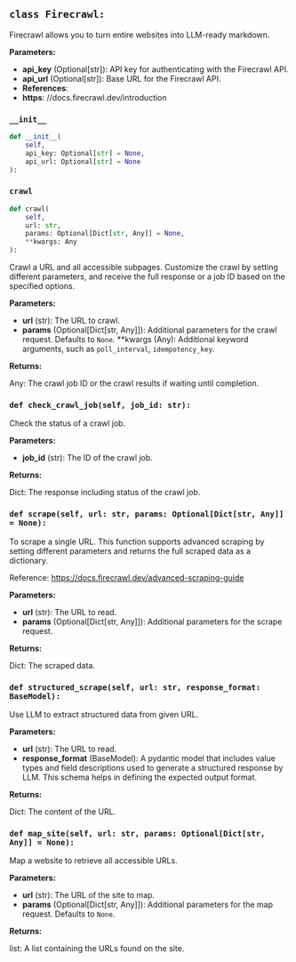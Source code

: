 <a id="camel.loaders.firecrawl_reader"></a>

<a id="camel.loaders.firecrawl_reader.Firecrawl"></a>

## `class Firecrawl:`

Firecrawl allows you to turn entire websites into LLM-ready markdown.

**Parameters:**

- **api_key** (Optional[str]): API key for authenticating with the Firecrawl API.
- **api_url** (Optional[str]): Base URL for the Firecrawl API.
- **References**: 
- **https**: //docs.firecrawl.dev/introduction

<a id="camel.loaders.firecrawl_reader.Firecrawl.__init__"></a>

### `__init__`

```python
def __init__(
    self,
    api_key: Optional[str] = None,
    api_url: Optional[str] = None
):
```

<a id="camel.loaders.firecrawl_reader.Firecrawl.crawl"></a>

### `crawl`

```python
def crawl(
    self,
    url: str,
    params: Optional[Dict[str, Any]] = None,
    **kwargs: Any
):
```

Crawl a URL and all accessible subpages. Customize the crawl by
setting different parameters, and receive the full response or a job
ID based on the specified options.

**Parameters:**

- **url** (str): The URL to crawl.
- **params** (Optional[Dict[str, Any]]): Additional parameters for the crawl request. Defaults to `None`. **kwargs (Any): Additional keyword arguments, such as `poll_interval`, `idempotency_key`.

**Returns:**

  Any: The crawl job ID or the crawl results if waiting until
completion.

<a id="camel.loaders.firecrawl_reader.Firecrawl.check_crawl_job"></a>

### `def check_crawl_job(self, job_id: str):`

Check the status of a crawl job.

**Parameters:**

- **job_id** (str): The ID of the crawl job.

**Returns:**

  Dict: The response including status of the crawl job.

<a id="camel.loaders.firecrawl_reader.Firecrawl.scrape"></a>

### `def scrape(self, url: str, params: Optional[Dict[str, Any]] = None):`

To scrape a single URL. This function supports advanced scraping
by setting different parameters and returns the full scraped data as a
dictionary.

Reference: https://docs.firecrawl.dev/advanced-scraping-guide

**Parameters:**

- **url** (str): The URL to read.
- **params** (Optional[Dict[str, Any]]): Additional parameters for the scrape request.

**Returns:**

  Dict: The scraped data.

<a id="camel.loaders.firecrawl_reader.Firecrawl.structured_scrape"></a>

### `def structured_scrape(self, url: str, response_format: BaseModel):`

Use LLM to extract structured data from given URL.

**Parameters:**

- **url** (str): The URL to read.
- **response_format** (BaseModel): A pydantic model that includes value types and field descriptions used to generate a structured response by LLM. This schema helps in defining the expected output format.

**Returns:**

  Dict: The content of the URL.

<a id="camel.loaders.firecrawl_reader.Firecrawl.map_site"></a>

### `def map_site(self, url: str, params: Optional[Dict[str, Any]] = None):`

Map a website to retrieve all accessible URLs.

**Parameters:**

- **url** (str): The URL of the site to map.
- **params** (Optional[Dict[str, Any]]): Additional parameters for the map request. Defaults to `None`.

**Returns:**

  list: A list containing the URLs found on the site.

